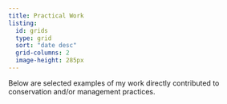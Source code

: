 ```yaml
---
title: Practical Work
listing:
  id: grids
  type: grid
  sort: "date desc"
  grid-columns: 2
  image-height: 285px
---
```


Below are selected examples of my work directly contributed to conservation and/or management practices.

::: {#grids}
:::


